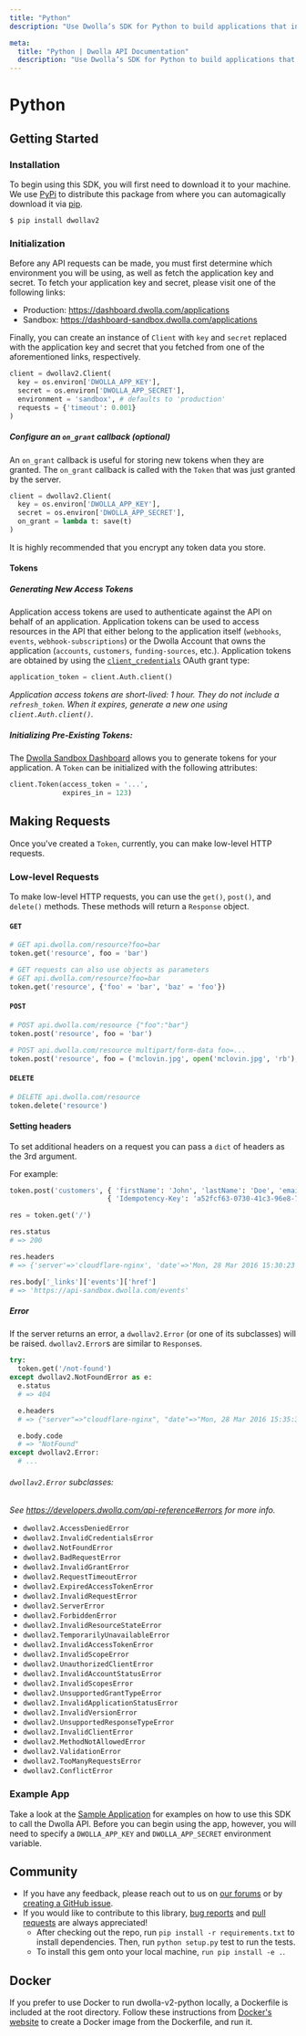 ```yaml
---
title: "Python"
description: "Use Dwolla’s SDK for Python to build applications that interact with the Dwolla API to perform account-to-account payment functions."

meta:
  title: "Python | Dwolla API Documentation"
  description: "Use Dwolla’s SDK for Python to build applications that interact with the Dwolla API to perform account-to-account payment functions."
---
```


# Python

## Getting Started

### Installation

To begin using this SDK, you will first need to download it to your machine. We use [PyPi](https://pypi.python.org/pypi/dwollav2) to distribute this package from where you can automagically download it via [pip](https://pip.pypa.io/en/stable/installing/).

```shell
$ pip install dwollav2
```

### Initialization

Before any API requests can be made, you must first determine which environment you will be using, as well as fetch the application key and secret. To fetch your application key and secret, please visit one of the following links:

- Production: https://dashboard.dwolla.com/applications
- Sandbox: https://dashboard-sandbox.dwolla.com/applications

Finally, you can create an instance of `Client` with `key` and `secret` replaced with the application key and secret that you fetched from one of the aforementioned links, respectively.

```python
client = dwollav2.Client(
  key = os.environ['DWOLLA_APP_KEY'],
  secret = os.environ['DWOLLA_APP_SECRET'],
  environment = 'sandbox', # defaults to 'production'
  requests = {'timeout': 0.001}
)
```

##### Configure an `on_grant` callback (optional)

An `on_grant` callback is useful for storing new tokens when they are granted. The `on_grant`
callback is called with the `Token` that was just granted by the server.

```python
client = dwollav2.Client(
  key = os.environ['DWOLLA_APP_KEY'],
  secret = os.environ['DWOLLA_APP_SECRET'],
  on_grant = lambda t: save(t)
)
```

It is highly recommended that you encrypt any token data you store.

#### Tokens

##### Generating New Access Tokens

Application access tokens are used to authenticate against the API on behalf of an application. Application tokens can be used to access resources in the API that either belong to the application itself (`webhooks`, `events`, `webhook-subscriptions`) or the Dwolla Account that owns the application (`accounts`, `customers`, `funding-sources`, etc.). Application tokens are obtained by using the [`client_credentials`](https://tools.ietf.org/html/rfc6749#section-4.4) OAuth grant type:

```python
application_token = client.Auth.client()
```

_Application access tokens are short-lived: 1 hour. They do not include a `refresh_token`. When it expires, generate a new one using `client.Auth.client()`._

##### Initializing Pre-Existing Tokens:

The [Dwolla Sandbox Dashboard](https://dashboard-sandbox.dwolla.com/applications-legacy) allows you to generate tokens for your application. A `Token` can be initialized with the following attributes:

```python
client.Token(access_token = '...',
             expires_in = 123)
```

## Making Requests

Once you've created a `Token`, currently, you can make low-level HTTP requests.

### Low-level Requests

To make low-level HTTP requests, you can use the `get()`, `post()`, and `delete()` methods. These methods will return a `Response` object.

#### `GET`

```python
# GET api.dwolla.com/resource?foo=bar
token.get('resource', foo = 'bar')

# GET requests can also use objects as parameters
# GET api.dwolla.com/resource?foo=bar
token.get('resource', {'foo' = 'bar', 'baz' = 'foo'})
```

#### `POST`

```python
# POST api.dwolla.com/resource {"foo":"bar"}
token.post('resource', foo = 'bar')

# POST api.dwolla.com/resource multipart/form-data foo=...
token.post('resource', foo = ('mclovin.jpg', open('mclovin.jpg', 'rb'), 'image/jpeg'))
```

#### `DELETE`

```python
# DELETE api.dwolla.com/resource
token.delete('resource')
```

#### Setting headers

To set additional headers on a request you can pass a `dict` of headers as the 3rd argument.

For example:

```python
token.post('customers', { 'firstName': 'John', 'lastName': 'Doe', 'email': 'jd@doe.com' },
                        { 'Idempotency-Key': 'a52fcf63-0730-41c3-96e8-7147b5d1fb01' })
```

```python
res = token.get('/')

res.status
# => 200

res.headers
# => {'server'=>'cloudflare-nginx', 'date'=>'Mon, 28 Mar 2016 15:30:23 GMT', 'content-type'=>'application/vnd.dwolla.v1.hal+json; charset=UTF-8', 'content-length'=>'150', 'connection'=>'close', 'set-cookie'=>'__cfduid=d9dcd0f586c166d36cbd45b992bdaa11b1459179023; expires=Tue, 28-Mar-17 15:30:23 GMT; path=/; domain=.dwolla.com; HttpOnly', 'x-request-id'=>'69a4e612-5dae-4c52-a6a0-2f921e34a88a', 'cf-ray'=>'28ac1f81875941e3-MSP'}

res.body['_links']['events']['href']
# => 'https://api-sandbox.dwolla.com/events'
```

##### Error

If the server returns an error, a `dwollav2.Error` (or one of its subclasses) will be raised.
`dwollav2.Error`s are similar to `Response`s.

```python
try:
  token.get('/not-found')
except dwollav2.NotFoundError as e:
  e.status
  # => 404

  e.headers
  # => {"server"=>"cloudflare-nginx", "date"=>"Mon, 28 Mar 2016 15:35:32 GMT", "content-type"=>"application/vnd.dwolla.v1.hal+json; profile=\"http://nocarrier.co.uk/profiles/vnd.error/\"; charset=UTF-8", "content-length"=>"69", "connection"=>"close", "set-cookie"=>"__cfduid=da1478bfdf3e56275cd8a6a741866ccce1459179332; expires=Tue, 28-Mar-17 15:35:32 GMT; path=/; domain=.dwolla.com; HttpOnly", "access-control-allow-origin"=>"*", "x-request-id"=>"667fca74-b53d-43db-bddd-50426a011881", "cf-ray"=>"28ac270abca64207-MSP"}

  e.body.code
  # => "NotFound"
except dwollav2.Error:
  # ...
```

###### `dwollav2.Error` subclasses:

_See https://developers.dwolla.com/api-reference#errors for more info._

- `dwollav2.AccessDeniedError`
- `dwollav2.InvalidCredentialsError`
- `dwollav2.NotFoundError`
- `dwollav2.BadRequestError`
- `dwollav2.InvalidGrantError`
- `dwollav2.RequestTimeoutError`
- `dwollav2.ExpiredAccessTokenError`
- `dwollav2.InvalidRequestError`
- `dwollav2.ServerError`
- `dwollav2.ForbiddenError`
- `dwollav2.InvalidResourceStateError`
- `dwollav2.TemporarilyUnavailableError`
- `dwollav2.InvalidAccessTokenError`
- `dwollav2.InvalidScopeError`
- `dwollav2.UnauthorizedClientError`
- `dwollav2.InvalidAccountStatusError`
- `dwollav2.InvalidScopesError`
- `dwollav2.UnsupportedGrantTypeError`
- `dwollav2.InvalidApplicationStatusError`
- `dwollav2.InvalidVersionError`
- `dwollav2.UnsupportedResponseTypeError`
- `dwollav2.InvalidClientError`
- `dwollav2.MethodNotAllowedError`
- `dwollav2.ValidationError`
- `dwollav2.TooManyRequestsError`
- `dwollav2.ConflictError`

### Example App

Take a look at the
[Sample Application](https://github.com/Dwolla/dwolla-v2-python/tree/main/sample_app) for examples
on how to use this SDK to call the Dwolla API. Before you can begin using the app, however,
you will need to specify a `DWOLLA_APP_KEY` and `DWOLLA_APP_SECRET` environment variable.

## Community

- If you have any feedback, please reach out to us on [our forums](https://discuss.dwolla.com/) or by [creating a GitHub issue](https://github.com/Dwolla/dwolla-v2-python/issues/new).
- If you would like to contribute to this library, [bug reports](https://github.com/Dwolla/dwolla-v2-python/issues) and [pull requests](https://github.com/Dwolla/dwolla-v2-python/pulls) are always appreciated!
  - After checking out the repo, run `pip install -r requirements.txt` to install dependencies. Then, run `python setup.py` test to run the tests.
  - To install this gem onto your local machine, `run pip install -e .`.

## Docker

If you prefer to use Docker to run dwolla-v2-python locally, a Dockerfile is included at the root directory.
Follow these instructions from [Docker's website](https://docs.docker.com/build/hellobuild/) to create a Docker image from the Dockerfile, and run it.
